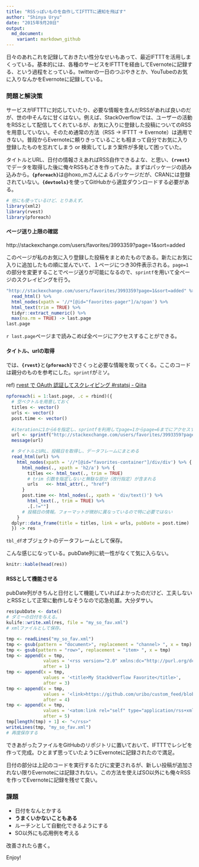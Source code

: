 ```yaml
---
title: "RSSっぽいものを自作してIFTTTに通知を飛ばす"
author: "Shinya Uryu"
date: "2015年9月20日"
output: 
  md_document:
    variant: markdown_github
---
```


日々のあれこれを記録しておきたい性分なせいもあって、最近IFTTTを活用しまくっている。基本的には、各種のサービスをIFTTTを経由してEvernoteに記録する、という過程をとっている。twitterの一日のつぶやきとか、YouTubeのお気に入りなんかをEvernoteに記録している。

### 問題と解決策

サービスがIFTTTに対応していたり、必要な情報を含んだRSSがあれば良いのだが、世の中そんなに甘くはない。例えば、StackOverflowでは、ユーザーの活動をRSSとして配信してくれているが、お気に入りに登録した投稿についてのRSSを用意していない。そのため通常の方法（RSS -> IFTTT -> Evernote）は適用できない。普段からEvernoteに頼りきっていることも相まって<span class = "hlt_bf">自分でお気に入り登録したものを忘れてしまう or 検索してしまう案件が多発して困っていた。</span>

タイトルとURL、日付の情報さえあればRSS自作できるよな、と思い、**`{rvest}`**でデータを取得した後に俺々RSSもどきを作ってみた。まずはパッケージの読み込みから。**`{pforeach}`**は@hoxo_mさんによるパッケージだが、CRANには登録されていない。**`{devtools}`**を使ってGitHubから適宜ダウンロードする必要がある。

```r
# 他にも使っているけど、とりあえず。
library(xml2)
library(rvest)
library(pforeach)
```

#### ページ送り上限の確認

http://stackexchange.com/users/favorites/3993359?page=1&sort=added

このページが私のお気に入り登録した投稿をまとめたものである。新たにお気に入りに追加したもの順に並んでいて、１ページにつき30件表示される。`page=1`の部分を変更することでページ送りが可能になるので、`sprintf`を用いて全ページのスクレイピングを行う。

```r
"http://stackexchange.com/users/favorites/3993359?page=1&sort=added" %>% 
  read_html() %>% 
  html_nodes(xpath = '//*[@id="favorites-pager"]/a/span') %>% 
  html_text(trim = TRUE) %>% 
  tidyr::extract_numeric() %>% 
  max(na.rm = TRUE) -> last.page
last.page
```

`r last.page`ページまで読みこめば全ページにアクセスすることができる。

#### タイトル、urlの取得

では、**`{rvest}`**と**`{pforeach}`**でさくっと必要な情報を取ってくる。ここのコードは親分のものを参考にした。`sprintf`がミソ。

ref) [rvest で OAuth 認証してスクレイピング #rstatsj - Qiita](http://qiita.com/hoxo_m/items/ea2db3b32621a6260926)

```r
npforeach(i = 1:last.page, .c = rbind)({
  # 空ベクトルを用意しておく
  titles <- vector()
  urls <- vector()
  post.time <- vector()
  
  #iterationに1から6を指定し、sprintfを利用してpage=1からpage=6までにアクセスする
  url <- sprintf("http://stackexchange.com/users/favorites/3993359?page=%d&sort=added", i)
  message(url)

  # タイトルとURL、投稿日を取得し、データフレームにまとめる
  read_html(url) %>% 
    html_nodes(xpath = '//*[@id="favorites-container"]/div/div') %>% {
      html_nodes(., xpath = 'h2/a') %>% {
        titles <<- html_text(., trim = TRUE)
        # trim 引数を指定しないと無駄な部分（改行指定）が含まれる
        urls   <<- html_attr(., "href")
      }
      post.time <<- html_nodes(., xpath = 'div/text()') %>% 
        html_text(., trim = TRUE) %>% 
        .[.!=""]
      # 投稿日の情報。フォーマットが微妙に異なっているので特に必要ではない
    }
  dplyr::data_frame(title = titles, link = urls, pubDate = post.time)
  }) -> res
```

`tbl_df`オブジェクトのデータフレームとして保存。

こんな感じになっている。pubDate列に統一性がなくて気に入らない。

```r
knitr::kable(head(res))
```

#### RSSとして機能させる

pubDate列がきちんと日付として機能していればよかったのだけど、工夫しないとRSSとして正常に動作しなそうなので応急処置。大分ダサい。

```r
res$pubDate <- date()
# ダミーの日付を与える。
kulife::write.xml(res, file = "my_so_fav.xml")
# xmlファイルとして保存。
```

```r
tmp <- readLines("my_so_fav.xml")
tmp <- gsub(pattern = "document>", replacement = "channel> ", x = tmp)
tmp <- gsub(pattern = "row>", replacement = "item> ", x = tmp)
tmp <- append(x = tmp, 
              values = '<rss version="2.0" xmlns:dc="http://purl.org/dc/elements/1.1/" xmlns:atom="http://www.w3.org/2005/Atom">', 
              after = 1)
tmp <- append(x = tmp, 
              values = '<title>My StackOverflow Favorite</title>', 
              after = 3)
tmp <- append(x = tmp, 
              values = '<link>https://github.com/uribo/custom_feed/blob/master/my_so_fav.xml</link>', 
              after = 4)
tmp <- append(x = tmp, 
              values = '<atom:link rel="self" type="application/rss+xml" href="https://raw.githubusercontent.com/uribo/custom_feed/master/my_so_fav.xml"/>', 
              after = 5)
tmp[length(tmp) + 1] <- "</rss>"
writeLines(tmp, "my_so_fav.xml")
# 再度保存する
```

できあがったファイルをGitHubのリポジトリに置いておいて、IFTTTでレシピを作って完成。ひとまず思っていたようにEvernoteに記録されたので満足。

日付の部分は上記のコードを実行するたびに変更されるが、新しい投稿が追加されない限りEvernoteには記録されない。この方法を使えばSO以外にも俺々RSSを作ってEvernoteに記録を残せて良い。

### 課題

* 日付をなんとかする
* **うまくいかないこともある**
* ルーチンとして自動化できるようにする
* SO以外にも応用例を考える

改善されたら書く。

Enjoy!
